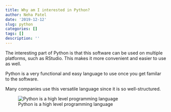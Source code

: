 ```yaml
---
title: Why am I interested in Python?
author: Neha Patel
date: '2019-12-12'
slug: python
categories: []
tags: []
description: ''
---
```


The interesting part of Python is that this software can be used on multiple platforms, such as RStudio. This makes it more convenient and easier to use as well. 

Python is a very functional and easy language to use once you get familar to the software.

Many companies use this versatile language since it is so well-structured. 

![Python is a high level programming language](/blog/2019-12-12-python_files/do-python-coding-and-jenkins-setup.png.jpeg)
